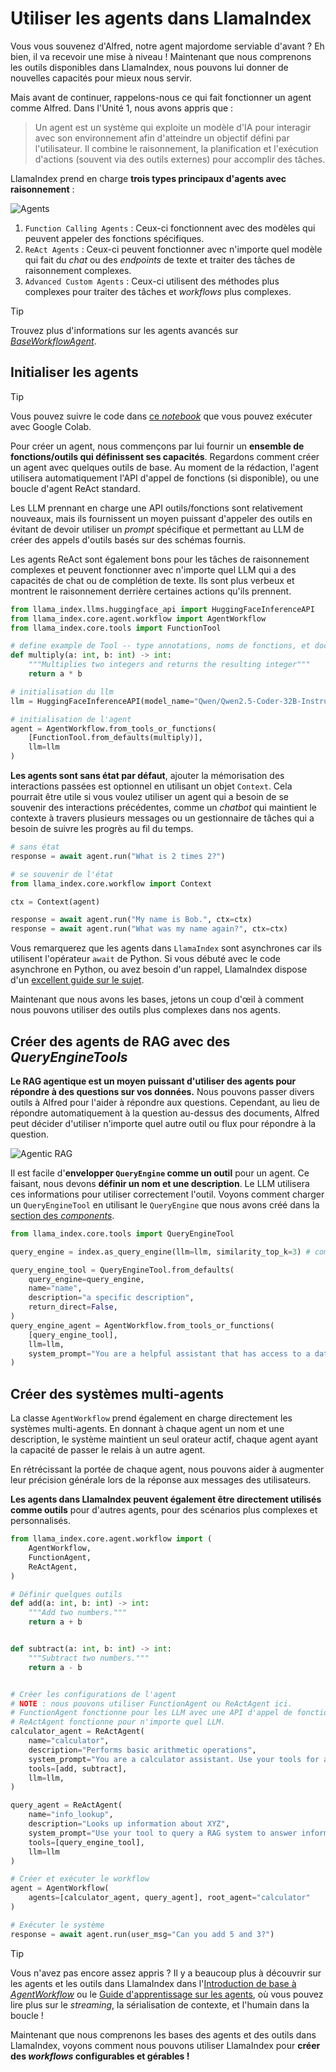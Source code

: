 # Utiliser les agents dans LlamaIndex

Vous vous souvenez d'Alfred, notre agent majordome serviable d'avant ? Eh bien, il va recevoir une mise à niveau !
Maintenant que nous comprenons les outils disponibles dans LlamaIndex, nous pouvons lui donner de nouvelles capacités pour mieux nous servir.

Mais avant de continuer, rappelons-nous ce qui fait fonctionner un agent comme Alfred.
Dans l'Unité 1, nous avons appris que :

> Un agent est un système qui exploite un modèle d'IA pour interagir avec son environnement afin d'atteindre un objectif défini par l'utilisateur. Il combine le raisonnement, la planification et l'exécution d'actions (souvent via des outils externes) pour accomplir des tâches.

LlamaIndex prend en charge **trois types principaux d'agents avec raisonnement** :

![Agents](https://huggingface.co/datasets/agents-course/course-images/resolve/main/en/unit2/llama-index/agents.png)

1. `Function Calling Agents` : Ceux-ci fonctionnent avec des modèles qui peuvent appeler des fonctions spécifiques.
2. `ReAct Agents` : Ceux-ci peuvent fonctionner avec n'importe quel modèle qui fait du *chat* ou des *endpoints* de texte et traiter des tâches de raisonnement complexes.
3. `Advanced Custom Agents` : Ceux-ci utilisent des méthodes plus complexes pour traiter des tâches et *workflows* plus complexes.

> [!TIP]
> Trouvez plus d'informations sur les agents avancés sur <a href="https://github.com/run-llama/llama_index/blob/main/llama-index-core/llama_index/core/agent/workflow/base_agent.py"><i>BaseWorkflowAgent</i></a>.

## Initialiser les agents

> [!TIP]
> Vous pouvez suivre le code dans <a href="https://huggingface.co/agents-course/notebooks/blob/main/fr/unit2/llama-index/agents.ipynb" target="_blank">ce <i>notebook</i></a> que vous pouvez exécuter avec Google Colab.

Pour créer un agent, nous commençons par lui fournir un **ensemble de fonctions/outils qui définissent ses capacités**.
Regardons comment créer un agent avec quelques outils de base. Au moment de la rédaction, l'agent utilisera automatiquement l'API d'appel de fonctions (si disponible), ou une boucle d'agent ReAct standard.

Les LLM prennant en charge une API outils/fonctions sont relativement nouveaux, mais ils fournissent un moyen puissant d'appeler des outils en évitant de devoir utiliser un *prompt* spécifique et permettant au LLM de créer des appels d'outils basés sur des schémas fournis.

Les agents ReAct sont également bons pour les tâches de raisonnement complexes et peuvent fonctionner avec n'importe quel LLM qui a des capacités de chat ou de complétion de texte. Ils sont plus verbeux et montrent le raisonnement derrière certaines actions qu'ils prennent.

```python
from llama_index.llms.huggingface_api import HuggingFaceInferenceAPI
from llama_index.core.agent.workflow import AgentWorkflow
from llama_index.core.tools import FunctionTool

# define example de Tool -- type annotations, noms de fonctions, et docstrings, sont tous inclus dans les schémas analysés !
def multiply(a: int, b: int) -> int:
    """Multiplies two integers and returns the resulting integer"""
    return a * b

# initialisation du llm
llm = HuggingFaceInferenceAPI(model_name="Qwen/Qwen2.5-Coder-32B-Instruct")

# initialisation de l'agent
agent = AgentWorkflow.from_tools_or_functions(
    [FunctionTool.from_defaults(multiply)],
    llm=llm
)
```

**Les agents sont sans état par défaut**, ajouter la mémorisation des interactions passées est optionnel en utilisant un objet `Context`.
Cela pourrait être utile si vous voulez utiliser un agent qui a besoin de se souvenir des interactions précédentes, comme un *chatbot* qui maintient le contexte à travers plusieurs messages ou un gestionnaire de tâches qui a besoin de suivre les progrès au fil du temps.

```python
# sans état
response = await agent.run("What is 2 times 2?")

# se souvenir de l'état
from llama_index.core.workflow import Context

ctx = Context(agent)

response = await agent.run("My name is Bob.", ctx=ctx)
response = await agent.run("What was my name again?", ctx=ctx)
```

Vous remarquerez que les agents dans `LlamaIndex` sont asynchrones car ils utilisent l'opérateur `await` de Python. Si vous débuté avec le code asynchrone en Python, ou avez besoin d'un rappel, LlamaIndex dispose d'un [excellent guide sur le sujet](https://docs.llamaindex.ai/en/stable/getting_started/async_python/).

Maintenant que nous avons les bases, jetons un coup d'œil à comment nous pouvons utiliser des outils plus complexes dans nos agents.

## Créer des agents de RAG avec des *QueryEngineTools*

**Le RAG agentique est un moyen puissant d'utiliser des agents pour répondre à des questions sur vos données.** Nous pouvons passer divers outils à Alfred pour l'aider à répondre aux questions.
Cependant, au lieu de répondre automatiquement à la question au-dessus des documents, Alfred peut décider d'utiliser n'importe quel autre outil ou flux pour répondre à la question.

![Agentic RAG](https://huggingface.co/datasets/agents-course/course-images/resolve/main/en/unit2/llama-index/agentic-rag.png)

Il est facile d'**envelopper `QueryEngine` comme un outil** pour un agent.
Ce faisant, nous devons **définir un nom et une description**. Le LLM utilisera ces informations pour utiliser correctement l'outil.
Voyons comment charger un `QueryEngineTool` en utilisant le `QueryEngine` que nous avons créé dans la [section des *components*](components).

```python
from llama_index.core.tools import QueryEngineTool

query_engine = index.as_query_engine(llm=llm, similarity_top_k=3) # comme indiqué dans la section Composants de LlamaIndex

query_engine_tool = QueryEngineTool.from_defaults(
    query_engine=query_engine,
    name="name",
    description="a specific description",
    return_direct=False,
)
query_engine_agent = AgentWorkflow.from_tools_or_functions(
    [query_engine_tool],
    llm=llm,
    system_prompt="You are a helpful assistant that has access to a database containing persona descriptions."
)
```

## Créer des systèmes multi-agents

La classe `AgentWorkflow` prend également en charge directement les systèmes multi-agents. En donnant à chaque agent un nom et une description, le système maintient un seul orateur actif, chaque agent ayant la capacité de passer le relais à un autre agent.

En rétrécissant la portée de chaque agent, nous pouvons aider à augmenter leur précision générale lors de la réponse aux messages des utilisateurs.

**Les agents dans LlamaIndex peuvent également être directement utilisés comme outils** pour d'autres agents, pour des scénarios plus complexes et personnalisés.

```python
from llama_index.core.agent.workflow import (
    AgentWorkflow,
    FunctionAgent,
    ReActAgent,
)

# Définir quelques outils
def add(a: int, b: int) -> int:
    """Add two numbers."""
    return a + b


def subtract(a: int, b: int) -> int:
    """Subtract two numbers."""
    return a - b


# Créer les configurations de l'agent
# NOTE : nous pouvons utiliser FunctionAgent ou ReActAgent ici.
# FunctionAgent fonctionne pour les LLM avec une API d'appel de fonction.
# ReActAgent fonctionne pour n'importe quel LLM.
calculator_agent = ReActAgent(
    name="calculator",
    description="Performs basic arithmetic operations",
    system_prompt="You are a calculator assistant. Use your tools for any math operation.",
    tools=[add, subtract],
    llm=llm,
)

query_agent = ReActAgent(
    name="info_lookup",
    description="Looks up information about XYZ",
    system_prompt="Use your tool to query a RAG system to answer information about XYZ",
    tools=[query_engine_tool],
    llm=llm
)

# Créer et exécuter le workflow
agent = AgentWorkflow(
    agents=[calculator_agent, query_agent], root_agent="calculator"
)

# Exécuter le système
response = await agent.run(user_msg="Can you add 5 and 3?")
```

> [!TIP]
> Vous n'avez pas encore assez appris ? Il y a beaucoup plus à découvrir sur les agents et les outils dans LlamaIndex dans l'<a href="https://docs.llamaindex.ai/en/stable/examples/agent/agent_workflow_basic/">Introduction de base à <i>AgentWorkflow</i></a> ou le <a href="https://docs.llamaindex.ai/en/stable/understanding/agent/">Guide d'apprentissage sur les agents</a>, où vous pouvez lire plus sur le <i>streaming</i>, la sérialisation de contexte, et l'humain dans la boucle !

Maintenant que nous comprenons les bases des agents et des outils dans LlamaIndex, voyons comment nous pouvons utiliser LlamaIndex pour **créer des *workflows* configurables et gérables !**
